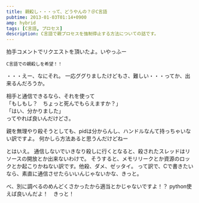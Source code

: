 ```yaml
---
title: 親殺し・・・って、どうやんの？＠C言語
pubtime: 2013-01-03T01:14+0900
amp: hybrid
tags: [C言語, プロセス]
description: C言語で親プロセスを強制停止する方法についての話です。
---
```


拍手コメントでリクエストを頂いたよ。いやっふー

```
C言語での親殺しを希望！！
```

・・・えー、なにそれ。
一応ググりましたけどもさ、難しい・・・ってか、出来るんだろうか。

相手と通信できるなら、それを使って<br />
「もしもし？　ちょっと死んでもらえますか？」<br />
「はい、分かりました」<br />
ってやれば良いんだけどさ。

親を無理やり殺そうとしても、pidは分からんし、ハンドルなんて持っちゃいない訳ですよ。
何かしら方法あると思うんだけどねー

とはいえ。
通信しないでいきなり殺しに行くとなると、殺されたスレッドはリソースの開放とか出来ないわけで。
そうすると、メモリリークとか資源のロックとか起こりかねない訳です。他殺、ダメ、ゼッタイ。
って訳で、Cで書きたいなら、素直に通信させたらいいんじゃないかな、きっと。

べ、別に調べるのめんどくさかったから適当とかじゃないですよ！？
python使えば良いんだよ！　きっと！
